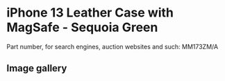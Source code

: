 
# iPhone 13 Leather Case with MagSafe - Sequoia Green

Part number, for search engines, auction websites and such: MM173ZM/A

## Image gallery

<div style={{ width: "768px" }}>
  <GalleryComponent
    images={[
      {
        original: "/everysource/MM173.png",
        thumbnail: "/everypreview/MM173.png",
      },
      {
        original: "/everysource/MM173_AV1.png",
        thumbnail: "/everypreview/MM173_AV1.png",
      },
      {
        original: "/everysource/MM173_AV2.png",
        thumbnail: "/everypreview/MM173_AV2.png",
      },
      {
        original: "/everysource/MM173_AV3.png",
        thumbnail: "/everypreview/MM173_AV3.png",
      },
      {
        original: "/everysource/MM173_AV4.png",
        thumbnail: "/everypreview/MM173_AV4.png",
      },
      {
        original: "/everysource/MM173_AV5.png",
        thumbnail: "/everypreview/MM173_AV5.png",
      },
      {
        original: "/everysource/MM173_AV6.png",
        thumbnail: "/everypreview/MM173_AV6.png",
      },
      {
        original: "/everysource/MM173_AV7.png",
        thumbnail: "/everypreview/MM173_AV7.png",
      }
    ]}
  />
</div>